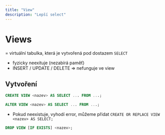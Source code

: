 ```yaml
---
title: "View"
description: "Lepší select"
---
```


# Views
= virtuální tabulka, která je vytvořená pod dostazem `SELECT`
- fyzicky neexituje (nezabírá paměť)
- INSERT / UPDATE / DELETE => nefunguje ve view

## Vytvoření 

```sql title="Vytvoření"
CREATE VIEW <nazev> AS SELECT ... FROM ...;
```

```sql title="Upravení"
ALTER VIEW <nazev> AS SELECT ... FROM ...;
```
- Pokud neexistuje, vyhodí error, můžeme přidat `CREATE OR REPLACE VIEW <nazev> AS SELECT;`


```sql title="Smazaní"
DROP VIEW [IF EXISTS] <nazev>;
```